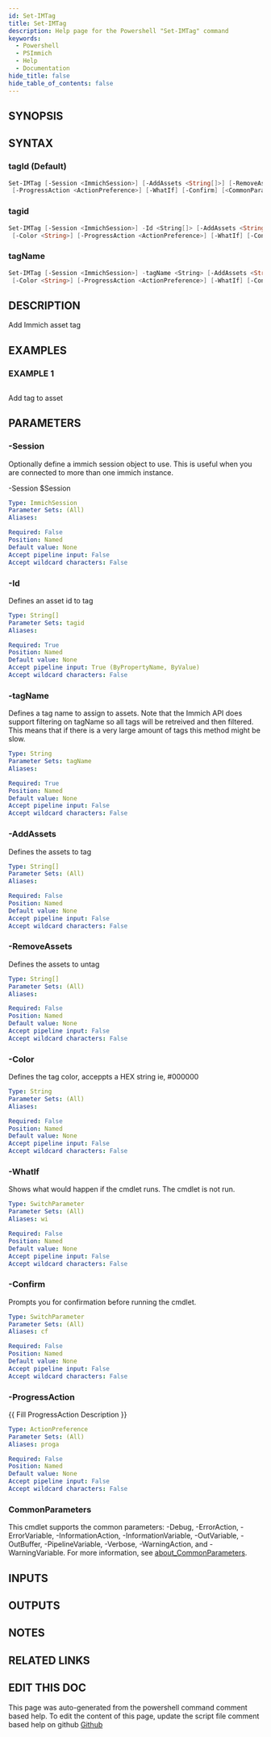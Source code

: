 ```yaml
---
id: Set-IMTag
title: Set-IMTag
description: Help page for the Powershell "Set-IMTag" command
keywords:
  - Powershell
  - PSImmich
  - Help
  - Documentation
hide_title: false
hide_table_of_contents: false
---
```


## SYNOPSIS

## SYNTAX

### tagId (Default)

```powershell
Set-IMTag [-Session <ImmichSession>] [-AddAssets <String[]>] [-RemoveAssets <String[]>] [-Color <String>]
 [-ProgressAction <ActionPreference>] [-WhatIf] [-Confirm] [<CommonParameters>]
```

### tagid

```powershell
Set-IMTag [-Session <ImmichSession>] -Id <String[]> [-AddAssets <String[]>] [-RemoveAssets <String[]>]
 [-Color <String>] [-ProgressAction <ActionPreference>] [-WhatIf] [-Confirm] [<CommonParameters>]
```

### tagName

```powershell
Set-IMTag [-Session <ImmichSession>] -tagName <String> [-AddAssets <String[]>] [-RemoveAssets <String[]>]
 [-Color <String>] [-ProgressAction <ActionPreference>] [-WhatIf] [-Confirm] [<CommonParameters>]
```

## DESCRIPTION

Add Immich asset tag

## EXAMPLES

### EXAMPLE 1

```powershell

```

Add tag to asset

## PARAMETERS

### -Session

Optionally define a immich session object to use.
This is useful when you are connected to more than one immich instance.

-Session $Session

```yaml
Type: ImmichSession
Parameter Sets: (All)
Aliases:

Required: False
Position: Named
Default value: None
Accept pipeline input: False
Accept wildcard characters: False
```

### -Id

Defines an asset id to tag

```yaml
Type: String[]
Parameter Sets: tagid
Aliases:

Required: True
Position: Named
Default value: None
Accept pipeline input: True (ByPropertyName, ByValue)
Accept wildcard characters: False
```

### -tagName

Defines a tag name to assign to assets.
Note that the Immich API does support filtering on tagName so all tags will be retreived and then filtered.
This means that if there is a very large amount of tags this method might be slow.

```yaml
Type: String
Parameter Sets: tagName
Aliases:

Required: True
Position: Named
Default value: None
Accept pipeline input: False
Accept wildcard characters: False
```

### -AddAssets

Defines the assets to tag

```yaml
Type: String[]
Parameter Sets: (All)
Aliases:

Required: False
Position: Named
Default value: None
Accept pipeline input: False
Accept wildcard characters: False
```

### -RemoveAssets

Defines the assets to untag

```yaml
Type: String[]
Parameter Sets: (All)
Aliases:

Required: False
Position: Named
Default value: None
Accept pipeline input: False
Accept wildcard characters: False
```

### -Color

Defines the tag color, acceppts a HEX string ie, #000000

```yaml
Type: String
Parameter Sets: (All)
Aliases:

Required: False
Position: Named
Default value: None
Accept pipeline input: False
Accept wildcard characters: False
```

### -WhatIf

Shows what would happen if the cmdlet runs.
The cmdlet is not run.

```yaml
Type: SwitchParameter
Parameter Sets: (All)
Aliases: wi

Required: False
Position: Named
Default value: None
Accept pipeline input: False
Accept wildcard characters: False
```

### -Confirm

Prompts you for confirmation before running the cmdlet.

```yaml
Type: SwitchParameter
Parameter Sets: (All)
Aliases: cf

Required: False
Position: Named
Default value: None
Accept pipeline input: False
Accept wildcard characters: False
```

### -ProgressAction

\{\{ Fill ProgressAction Description \}\}

```yaml
Type: ActionPreference
Parameter Sets: (All)
Aliases: proga

Required: False
Position: Named
Default value: None
Accept pipeline input: False
Accept wildcard characters: False
```

### CommonParameters

This cmdlet supports the common parameters: -Debug, -ErrorAction, -ErrorVariable, -InformationAction, -InformationVariable, -OutVariable, -OutBuffer, -PipelineVariable, -Verbose, -WarningAction, and -WarningVariable. For more information, see [about_CommonParameters](http://go.microsoft.com/fwlink/?LinkID=113216).

## INPUTS

## OUTPUTS

## NOTES

## RELATED LINKS

## EDIT THIS DOC 

This page was auto-generated from the powershell command comment based help. To edit the content of this page, update the script file comment based help on github [Github](https://github.com/hanpq/PSImmich)
